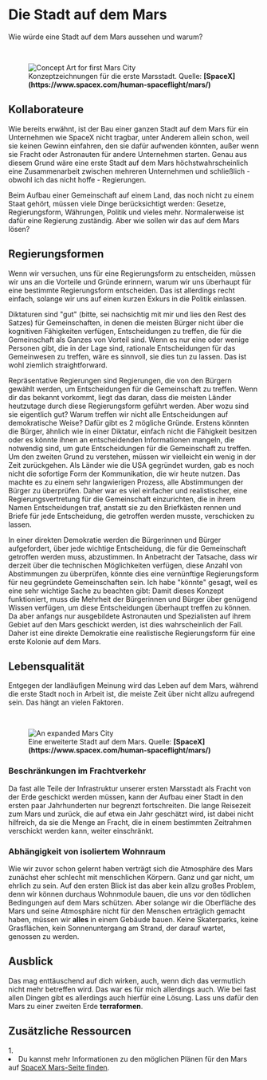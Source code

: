 
# Die Stadt auf dem Mars
Wie würde eine Stadt auf dem Mars aussehen und warum?

<ReadingTime duration="5" />
<AudioPlayer ident="city" />

<br />
<figure>
<Image src={require(".//../../../resources/images/basebuild3.jpg")} alt="Concept Art for first Mars City" />
<figcaption style={{ color: "rgb(156, 156, 156)", fontSize: "14px", marginTop: "2px" }}>Konzeptzeichnungen für die erste Marsstadt. Quelle: <strong>[SpaceX](https://www.spacex.com/human-spaceflight/mars/)</strong></figcaption>
</figure>

## Kollaborateure
Wie bereits erwähnt, ist der Bau einer ganzen Stadt auf dem Mars für ein Unternehmen wie SpaceX nicht tragbar, unter Anderem allein schon, weil sie keinen Gewinn einfahren, den sie dafür aufwenden könnten, außer wenn sie Fracht oder Astronauten für andere Unternehmen starten. Genau aus diesem Grund wäre eine erste Stadt auf dem Mars höchstwahrscheinlich eine Zusammenarbeit zwischen mehreren Unternehmen und schließlich - obwohl ich das nicht hoffe - Regierungen.

Beim Aufbau einer Gemeinschaft auf einem Land, das noch nicht zu einem Staat gehört, müssen viele Dinge berücksichtigt werden: Gesetze, Regierungsform, Währungen, Politik und vieles mehr. Normalerweise ist dafür eine Regierung zuständig. Aber wie sollen wir das auf dem Mars lösen?

## Regierungsformen
Wenn wir versuchen, uns für eine Regierungsform zu entscheiden, müssen wir uns an die Vorteile und Gründe erinnern, warum wir uns überhaupt für eine bestimmte Regierungsform entscheiden. Das ist allerdings recht einfach, solange wir uns auf einen kurzen Exkurs in die Politik einlassen.

Diktaturen sind "gut" (bitte, sei nachsichtig mit mir und lies den Rest des Satzes) für Gemeinschaften, in denen die meisten Bürger nicht über die kognitiven Fähigkeiten verfügen, Entscheidungen zu treffen, die für die Gemeinschaft als Ganzes von Vorteil sind. Wenn es nur eine oder wenige Personen gibt, die in der Lage sind, rationale Entscheidungen für das Gemeinwesen zu treffen, wäre es sinnvoll, sie dies tun zu lassen. Das ist wohl ziemlich straightforward.

Repräsentative Regierungen sind Regierungen, die von den Bürgern gewählt werden, um Entscheidungen für die Gemeinschaft zu treffen. Wenn dir das bekannt vorkommt, liegt das daran, dass die meisten Länder heutzutage durch diese Regierungsform geführt werden. Aber wozu sind sie eigentlich gut? Warum treffen wir nicht alle Entscheidungen auf demokratische Weise? Dafür gibt es 2 mögliche Gründe. Erstens könnten die Bürger, ähnlich wie in einer Diktatur, einfach nicht die Fähigkeit besitzen oder es könnte ihnen an entscheidenden Informationen mangeln, die notwendig sind, um gute Entscheidungen für die Gemeinschaft zu treffen. Um den zweiten Grund zu verstehen, müssen wir vielleicht ein wenig in der Zeit zurückgehen. Als Länder wie die USA gegründet wurden, gab es noch nicht die sofortige Form der Kommunikation, die wir heute nutzen. Das machte es zu einem sehr langwierigen Prozess, alle Abstimmungen der Bürger zu überprüfen. Daher war es viel einfacher und realistischer, eine Regierungsvertretung für die Gemeinschaft einzurichten, die in ihrem Namen Entscheidungen traf, anstatt sie zu den Briefkästen rennen und Briefe für jede Entscheidung, die getroffen werden musste, verschicken zu lassen.

In einer direkten Demokratie werden die Bürgerinnen und Bürger aufgefordert, über jede wichtige Entscheidung, die für die Gemeinschaft getroffen werden muss, abzustimmen. In Anbetracht der Tatsache, dass wir derzeit über die technischen Möglichkeiten verfügen, diese Anzahl von Abstimmungen zu überprüfen, könnte dies eine vernünftige Regierungsform für neu gegründete Gemeinschaften sein. Ich habe "könnte" gesagt, weil es eine sehr wichtige Sache zu beachten gibt: Damit dieses Konzept funktioniert, muss die Mehrheit der Bürgerinnen und Bürger über genügend Wissen verfügen, um diese Entscheidungen überhaupt treffen zu können. Da aber anfangs nur ausgebildete Astronauten und Spezialisten auf ihrem Gebiet auf den Mars geschickt werden, ist dies wahrscheinlich der Fall. Daher ist eine direkte Demokratie eine realistische Regierungsform für eine erste Kolonie auf dem Mars.

## Lebensqualität

Entgegen der landläufigen Meinung wird das Leben auf dem Mars, während die erste Stadt noch in Arbeit ist, die meiste Zeit über nicht allzu aufregend sein. Das hängt an vielen Faktoren.

<br />
<figure>
<Image src={require(".//../../../resources/images/basebuild4.jpg")} alt="An expanded Mars City" />
<figcaption style={{ color: "rgb(156, 156, 156)", fontSize: "14px", marginTop: "2px" }}>Eine erweiterte Stadt auf dem Mars. Quelle: <strong>[SpaceX](https://www.spacex.com/human-spaceflight/mars/)</strong></figcaption>
</figure>

### Beschränkungen im Frachtverkehr
Da fast alle Teile der Infrastruktur unserer ersten Marsstadt als Fracht von der Erde geschickt werden müssen, kann der Aufbau einer Stadt in den ersten paar Jahrhunderten nur begrenzt fortschreiten. Die lange Reisezeit zum Mars und zurück, die auf etwa ein Jahr geschätzt wird, ist dabei nicht hilfreich, da sie die Menge an Fracht, die in einem bestimmten Zeitrahmen verschickt werden kann, weiter einschränkt.

### Abhängigkeit von isoliertem Wohnraum
Wie wir zuvor schon gelernt haben verträgt sich die Atmosphäre des Mars zunächst eher schlecht mit menschlichen Körpern. Ganz und gar nicht, um ehrlich zu sein. Auf den ersten Blick ist das aber kein allzu großes Problem, denn wir können durchaus Wohnmodule bauen, die uns vor den tödlichen Bedingungen auf dem Mars schützen. Aber solange wir die Oberfläche des Mars und seine Atmosphäre nicht für den Menschen erträglich gemacht haben, müssen wir <strong>alles</strong> in einem Gebäude bauen. Keine Skaterparks, keine Grasflächen, kein Sonnenuntergang am Strand, der darauf wartet, genossen zu werden. 

## Ausblick

Das mag enttäuschend auf dich wirken, auch, wenn dich das vermutlich nicht mehr betreffen wird. Das war es für mich allerdings auch. Wie bei fast allen Dingen gibt es allerdings auch hierfür eine Lösung.
Lass uns dafür den Mars zu einer zweiten Erde <strong>terraformen</strong>.

<Analytics />


<SaveArticleSection article="mars-first-city"/>

## Zusätzliche Ressourcen
<AdditionalResources>
  <div>
    <span>1. </span><li>Du kannst mehr Informationen zu den möglichen Plänen für den Mars auf <a href="https://www.spacex.com/human-spaceflight/mars/" target="_blank">SpaceX Mars-Seite finden</a>.</li>
  </div>
</AdditionalResources>